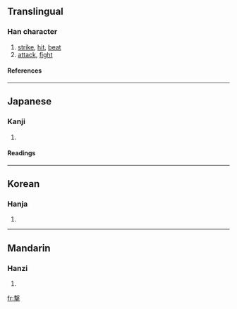 {{see|擊}}

==Translingual==
===Han character===
{{Han char|rn=64|rad=手|as=11|sn=15|four=|canj=十水手 (JEQ), X十水手 (XJEQ)}}
# [[strike]], [[hit]], [[beat]]
# [[attack]], [[fight]]
====References====
{{Han ref|kx=0453.191|dkj=12674|hdz=31940.021|uh=6483|ud=25731}}

----
==Japanese==
===Kanji===
{{ja-kanji|grade=c|rs=手11}}
# {{defn|Japanese}} 
====Readings====
{{ja-readings|on=[[げき]] (geki), [[けき]] (keki)|kun=[[うつ]] (utsu)}}

----
==Korean==
===Hanja===
{{ko-hanja|hangeul=격|eumhun=|rv=gyeok|mr=kyŏk|y=kyek}}
# {{defn|Korean}}

----
==Mandarin==
===Hanzi===
{{cmn-hanzi|pin=[[guì]] (gui4), [[jí]] (ji2), [[jué]] (jue2)|wg=kuei<sup>4</sup>, chi<sup>2</sup>, chüeh<sup>2</sup>}}
# {{defn|Mandarin}}

[[fr:撃]]